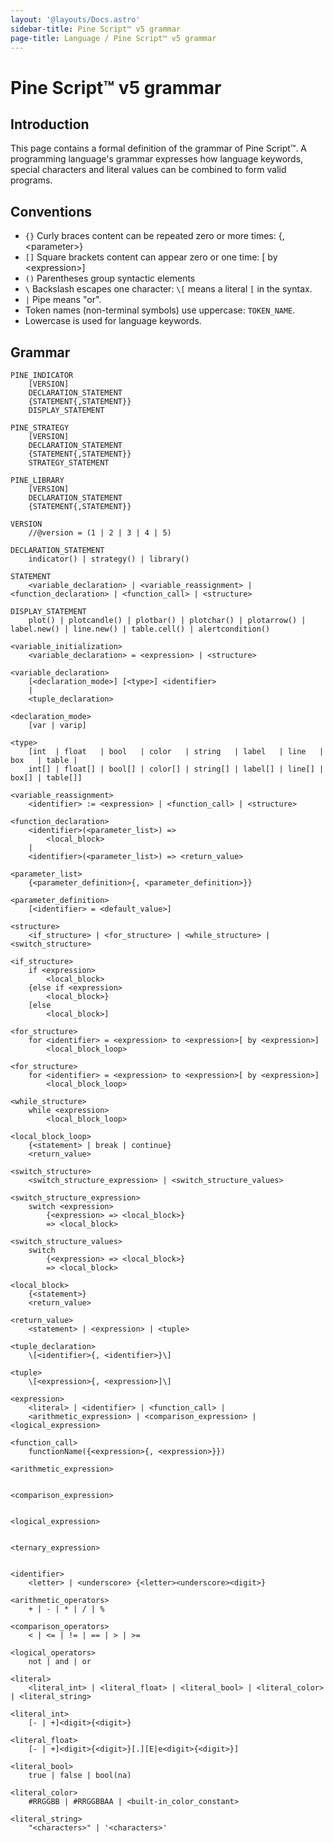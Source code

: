```yaml
---
layout: '@layouts/Docs.astro'
sidebar-title: Pine Script™ v5 grammar
page-title: Language / Pine Script™ v5 grammar
---
```


# Pine Script™ v5 grammar 


## Introduction

This page contains a formal definition of the grammar of Pine Script™. A
programming language\'s grammar expresses how language keywords, special
characters and literal values can be combined to form valid programs.

## Conventions

-   `{}` Curly braces content can be repeated zero or more times: {,
    \<parameter\>}
-   `[]` Square brackets content can appear zero or one time: \[ by
    \<expression\>\]
-   `()` Parentheses group syntactic elements
-   `\` Backslash escapes one character: `\[` means a literal `[` in the
    syntax.
-   `|` Pipe means \"or\".
-   Token names (non-terminal symbols) use uppercase: `TOKEN_NAME`.
-   Lowercase is used for language keywords.

## Grammar

    PINE_INDICATOR
        [VERSION]
        DECLARATION_STATEMENT
        {STATEMENT{,STATEMENT}}
        DISPLAY_STATEMENT

    PINE_STRATEGY
        [VERSION]
        DECLARATION_STATEMENT
        {STATEMENT{,STATEMENT}}
        STRATEGY_STATEMENT

    PINE_LIBRARY
        [VERSION]
        DECLARATION_STATEMENT
        {STATEMENT{,STATEMENT}}

    VERSION
        //@version = (1 | 2 | 3 | 4 | 5)

    DECLARATION_STATEMENT
        indicator() | strategy() | library()

    STATEMENT
        <variable_declaration> | <variable_reassignment> | <function_declaration> | <function_call> | <structure>

    DISPLAY_STATEMENT
        plot() | plotcandle() | plotbar() | plotchar() | plotarrow() | label.new() | line.new() | table.cell() | alertcondition()

    <variable_initialization>
        <variable_declaration> = <expression> | <structure>

    <variable_declaration>
        [<declaration_mode>] [<type>] <identifier>
        |
        <tuple_declaration>

    <declaration_mode>
        [var | varip]

    <type>
        [int  | float   | bool   | color   | string   | label   | line   | box   | table |
        int[] | float[] | bool[] | color[] | string[] | label[] | line[] | box[] | table[]]

    <variable_reassignment>
        <identifier> := <expression> | <function_call> | <structure>

    <function_declaration>
        <identifier>(<parameter_list>) => 
            <local_block>
        |
        <identifier>(<parameter_list>) => <return_value>

    <parameter_list>
        {<parameter_definition>{, <parameter_definition>}}

    <parameter_definition>
        [<identifier> = <default_value>]

    <structure>
        <if_structure> | <for_structure> | <while_structure> | <switch_structure>

    <if_structure>
        if <expression>
            <local_block>
        {else if <expression>
            <local_block>}
        [else
            <local_block>]

    <for_structure>
        for <identifier> = <expression> to <expression>[ by <expression>]
            <local_block_loop>

    <for_structure>
        for <identifier> = <expression> to <expression>[ by <expression>]
            <local_block_loop>

    <while_structure>
        while <expression>
            <local_block_loop>

    <local_block_loop>
        {<statement> | break | continue}
        <return_value>

    <switch_structure>
        <switch_structure_expression> | <switch_structure_values>

    <switch_structure_expression>
        switch <expression>
            {<expression> => <local_block>}
            => <local_block>

    <switch_structure_values>
        switch
            {<expression> => <local_block>}
            => <local_block>

    <local_block>
        {<statement>}
        <return_value>

    <return_value>
        <statement> | <expression> | <tuple>

    <tuple_declaration>
        \[<identifier>{, <identifier>}\]

    <tuple>
        \[<expression>{, <expression>]\]

    <expression>
        <literal> | <identifier> | <function_call> | 
        <arithmetic_expression> | <comparison_expression> | <logical_expression>

    <function_call>
        functionName({<expression>{, <expression>}})

    <arithmetic_expression>


    <comparison_expression>


    <logical_expression>


    <ternary_expression>


    <identifier>
        <letter> | <underscore> {<letter><underscore><digit>}

    <arithmetic_operators>
        + | - | * | / | %

    <comparison_operators>
        < | <= | != | == | > | >=

    <logical_operators>
        not | and | or

    <literal>
        <literal_int> | <literal_float> | <literal_bool> | <literal_color> | <literal_string>

    <literal_int>
        [- | +]<digit>{<digit>}

    <literal_float>
        [- | +]<digit>{<digit>}[.][E|e<digit>{<digit>}]

    <literal_bool>
        true | false | bool(na)

    <literal_color>
        #RRGGBB | #RRGGBBAA | <built-in_color_constant>

    <literal_string>
        "<characters>" | '<characters>'


